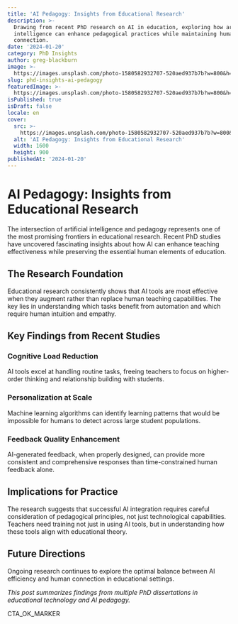 ```yaml
---
title: 'AI Pedagogy: Insights from Educational Research'
description: >-
  Drawing from recent PhD research on AI in education, exploring how artificial
  intelligence can enhance pedagogical practices while maintaining human
  connection.
date: '2024-01-20'
category: PhD Insights
author: greg-blackburn
image: >-
  https://images.unsplash.com/photo-1580582932707-520aed937b7b?w=800&h=400&fit=crop
slug: phd-insights-ai-pedagogy
featuredImage: >-
  https://images.unsplash.com/photo-1580582932707-520aed937b7b?w=800&h=400&fit=crop
isPublished: true
isDraft: false
locale: en
cover:
  src: >-
    https://images.unsplash.com/photo-1580582932707-520aed937b7b?w=800&h=400&fit=crop
  alt: 'AI Pedagogy: Insights from Educational Research'
  width: 1600
  height: 900
publishedAt: '2024-01-20'
---
```


# AI Pedagogy: Insights from Educational Research

The intersection of artificial intelligence and pedagogy represents one of the most promising frontiers in educational research. Recent PhD studies have uncovered fascinating insights about how AI can enhance teaching effectiveness while preserving the essential human elements of education.

## The Research Foundation

Educational research consistently shows that AI tools are most effective when they augment rather than replace human teaching capabilities. The key lies in understanding which tasks benefit from automation and which require human intuition and empathy.

## Key Findings from Recent Studies

### Cognitive Load Reduction
AI tools excel at handling routine tasks, freeing teachers to focus on higher-order thinking and relationship building with students.

### Personalization at Scale
Machine learning algorithms can identify learning patterns that would be impossible for humans to detect across large student populations.

### Feedback Quality Enhancement
AI-generated feedback, when properly designed, can provide more consistent and comprehensive responses than time-constrained human feedback alone.

## Implications for Practice

The research suggests that successful AI integration requires careful consideration of pedagogical principles, not just technological capabilities. Teachers need training not just in using AI tools, but in understanding how these tools align with educational theory.

## Future Directions

Ongoing research continues to explore the optimal balance between AI efficiency and human connection in educational settings.

*This post summarizes findings from multiple PhD dissertations in educational technology and AI pedagogy.*

CTA_OK_MARKER
